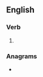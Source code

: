 ==English==

===Verb===
{{head|en|verb form}}

# {{en-past of|ogle}}

===Anagrams===
* {{anagrams|en|Le God|Lodge|e-gold|glode|golde|lodge}}